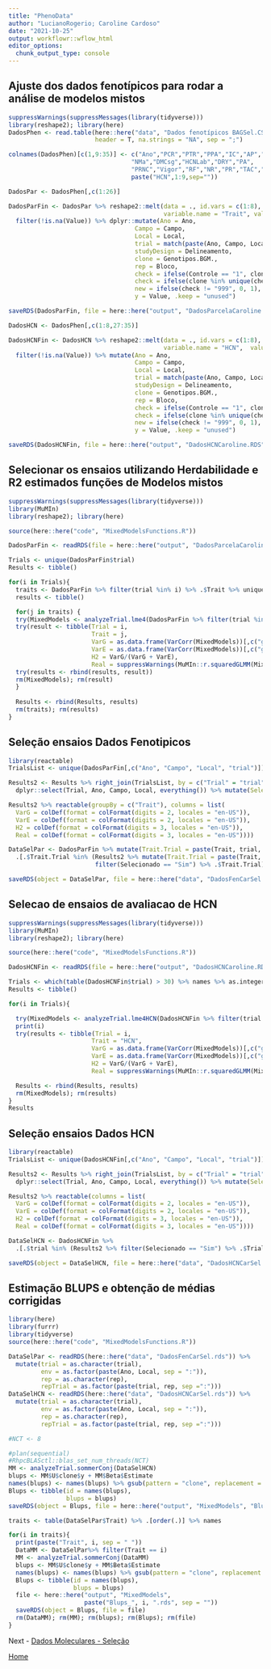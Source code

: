 ```yaml
---
title: "PhenoData"
author: "LucianoRogerio; Caroline Cardoso"
date: "2021-10-25"
output: workflowr::wflow_html
editor_options:
  chunk_output_type: console
---
```



## Ajuste dos dados fenotípicos para rodar a análise de modelos mistos

```r
suppressWarnings(suppressMessages(library(tidyverse)))
library(reshape2); library(here)
DadosPhen <- read.table(here::here("data", "Dados fenotípicos BAGSel.CSV"),
                        header = T, na.strings = "NA", sep = ";")

colnames(DadosPhen)[c(1,9:35)] <- c("Ano","PCR","PTR","PPA","IC","AP","APsF",
                                  "NMa","DMCsg","HCNLab","DRY","PA",
                                  "PRNC","Vigor","RF","NR","PR","TAC","DMCoven",
                                  paste("HCN",1:9,sep=""))

DadosPar <- DadosPhen[,c(1:26)]

DadosParFin <- DadosPar %>% reshape2::melt(data = ., id.vars = c(1:8),
                                           variable.name = "Trait", value.name = "Value") %>%
  filter(!is.na(Value)) %>% dplyr::mutate(Ano = Ano,
                                   Campo = Campo,
                                   Local = Local,
                                   trial = match(paste(Ano, Campo, Local, sep = "."), unique(paste(Ano, Campo, Local, sep = "."))),
                                   studyDesign = Delineamento,
                                   clone = Genotipos.BGM.,
                                   rep = Bloco,
                                   check = ifelse(Controle == "1", clone, "999"),
                                   check = ifelse(clone %in% unique(check), clone, "999"),
                                   new = ifelse(check != "999", 0, 1),
                                   y = Value, .keep = "unused")

saveRDS(DadosParFin, file = here::here("output", "DadosParcelaCaroline.RDS"))

DadosHCN <- DadosPhen[,c(1:8,27:35)]

DadosHCNFin <- DadosHCN %>% reshape2::melt(data = ., id.vars = c(1:8),
                                           variable.name = "HCN",  value.name = "Value") %>%
  filter(!is.na(Value)) %>% mutate(Ano = Ano,
                                   Campo = Campo,
                                   Local = Local,
                                   trial = match(paste(Ano, Campo, Local, sep = "."), unique(paste(Ano, Campo, Local, sep = "."))),
                                   studyDesign = Delineamento,
                                   clone = Genotipos.BGM.,
                                   rep = Bloco,
                                   check = ifelse(Controle == "1", clone, "999"),
                                   check = ifelse(clone %in% unique(check), clone, "999"),
                                   new = ifelse(check != "999", 0, 1),
                                   y = Value, .keep = "unused")

saveRDS(DadosHCNFin, file = here::here("output", "DadosHCNCaroline.RDS"))
```

## Selecionar os ensaios utilizando Herdabilidade e R2 estimados funções de Modelos mistos

```r
suppressWarnings(suppressMessages(library(tidyverse)))
library(MuMIn)
library(reshape2); library(here)

source(here::here("code", "MixedModelsFunctions.R"))

DadosParFin <- readRDS(file = here::here("output", "DadosParcelaCaroline.RDS"))

Trials <- unique(DadosParFin$trial)
Results <- tibble()

for(i in Trials){
  traits <- DadosParFin %>% filter(trial %in% i) %>% .$Trait %>% unique %>% as.character
  results <- tibble()

  for(j in traits) {
  try(MixedModels <- analyzeTrial.lme4(DadosParFin %>% filter(trial %in% i & Trait %in% j)))
  try(result <- tibble(Trial = i,
                       Trait = j,
                       VarG = as.data.frame(VarCorr(MixedModels))[,c("grp","vcov")] %>% .[1,2],
                       VarE = as.data.frame(VarCorr(MixedModels))[,c("grp","vcov")] %>% .[2,2],
                       H2 = VarG/(VarG + VarE),
                       Real = suppressWarnings(MuMIn::r.squaredGLMM(MixedModels)[2])))
  try(results <- rbind(results, result))
  rm(MixedModels); rm(result)
  }
  
  Results <- rbind(Results, results)
  rm(traits); rm(results)
}

```

## Seleção ensaios Dados Fenotipicos

```r
library(reactable)
TrialsList <- unique(DadosParFin[,c("Ano", "Campo", "Local", "trial")])

Results2 <- Results %>% right_join(TrialsList, by = c("Trial" = "trial")) %>%
  dplyr::select(Trial, Ano, Campo, Local, everything()) %>% mutate(Selecionado = ifelse(Real > 0.25 & H2 > 0.15, "Sim", "Nao"))
```


```r
Results2 %>% reactable(groupBy = c("Trait"), columns = list(
  VarG = colDef(format = colFormat(digits = 2, locales = "en-US")),
  VarE = colDef(format = colFormat(digits = 2, locales = "en-US")),
  H2 = colDef(format = colFormat(digits = 3, locales = "en-US")),
  Real = colDef(format = colFormat(digits = 3, locales = "en-US"))))
```

```r
DataSelPar <- DadosParFin %>% mutate(Trait.Trial = paste(Trait, trial, sep = ".")) %>%
  .[.$Trait.Trial %in% (Results2 %>% mutate(Trait.Trial = paste(Trait, Trial, sep = ".")) %>%
                        filter(Selecionado == "Sim") %>% .$Trait.Trial),]

saveRDS(object = DataSelPar, file = here::here("data", "DadosFenCarSel.rds"))
```


## Selecao de ensaios de avaliacao de HCN

```r
suppressWarnings(suppressMessages(library(tidyverse)))
library(MuMIn)
library(reshape2); library(here)

source(here::here("code", "MixedModelsFunctions.R"))

DadosHCNFin <- readRDS(file = here::here("output", "DadosHCNCaroline.RDS"))

Trials <- which(table(DadosHCNFin$trial) > 30) %>% names %>% as.integer
Results <- tibble()

for(i in Trials){

  try(MixedModels <- analyzeTrial.lme4HCN(DadosHCNFin %>% filter(trial %in% i)))
  print(i)
  try(results <- tibble(Trial = i,
                       Trait = "HCN",
                       VarG = as.data.frame(VarCorr(MixedModels))[,c("grp","vcov")] %>% .[1,2],
                       VarE = as.data.frame(VarCorr(MixedModels))[,c("grp","vcov")] %>% .[2,2],
                       H2 = VarG/(VarG + VarE),
                       Real = suppressWarnings(MuMIn::r.squaredGLMM(MixedModels)[2])))

  Results <- rbind(Results, results)
  rm(MixedModels); rm(results)
}
Results

```


## Seleção ensaios Dados HCN

```r
library(reactable)
TrialsList <- unique(DadosHCNFin[,c("Ano", "Campo", "Local", "trial")])

Results2 <- Results %>% right_join(TrialsList, by = c("Trial" = "trial")) %>%
  dplyr::select(Trial, Ano, Campo, Local, everything()) %>% mutate(Selecionado = ifelse(Real > 0.25 & H2 > 0.15, "Sim", "Nao")) %>% arrange(Trial)
```

```r
Results2 %>% reactable(columns = list(
  VarG = colDef(format = colFormat(digits = 2, locales = "en-US")),
  VarE = colDef(format = colFormat(digits = 2, locales = "en-US")),
  H2 = colDef(format = colFormat(digits = 3, locales = "en-US")),
  Real = colDef(format = colFormat(digits = 3, locales = "en-US"))))
```

```r
DataSelHCN <- DadosHCNFin %>% 
  .[.$trial %in% (Results2 %>% filter(Selecionado == "Sim") %>% .$Trial),]

saveRDS(object = DataSelHCN, file = here::here("data", "DadosHCNCarSel.rds"))
```

## Estimação BLUPS e obtenção de médias corrigidas

```r
library(here)
library(furrr)
library(tidyverse)
source(here::here("code", "MixedModelsFunctions.R"))

DataSelPar <- readRDS(here::here("data", "DadosFenCarSel.rds")) %>%
  mutate(trial = as.character(trial),
         env = as.factor(paste(Ano, Local, sep = ":")),
         rep = as.character(rep),
         repTrial = as.factor(paste(trial, rep, sep =":")))
DataSelHCN <- readRDS(here::here("data", "DadosHCNCarSel.rds")) %>%
  mutate(trial = as.character(trial),
         env = as.factor(paste(Ano, Local, sep = ":")),
         rep = as.character(rep),
         repTrial = as.factor(paste(trial, rep, sep =":")))

#NCT <- 8

#plan(sequential)
#RhpcBLASctl::blas_set_num_threads(NCT)
MM <- analyzeTrial.sommerConj(DataSelHCN)
blups <- MM$U$clone$y + MM$Beta$Estimate
names(blups) <- names(blups) %>% gsub(pattern = "clone", replacement = "", x = .)
Blups <- tibble(id = names(blups),
                blups = blups)
saveRDS(object = Blups, file = here::here("output", "MixedModels", "Blups_HCNPic.rds"))

traits <- table(DataSelPar$Trait) %>% .[order(.)] %>% names

for(i in traits){
  print(paste("Trait", i, sep = " "))
  DataMM <- DataSelPar%>% filter(Trait == i)
  MM <- analyzeTrial.sommerConj(DataMM)
  blups <- MM$U$clone$y + MM$Beta$Estimate
  names(blups) <- names(blups) %>% gsub(pattern = "clone", replacement = "", x = .)
  Blups <- tibble(id = names(blups),
                  blups = blups)
  file <- here::here("output", "MixedModels",
                     paste("Blups_", i, ".rds", sep = ""))
  saveRDS(object = Blups, file = file)
  rm(DataMM); rm(MM); rm(blups); rm(Blups); rm(file)
}

```

Next - [Dados Moleculares - Seleção](GenoData.html)

[Home](index.html)
